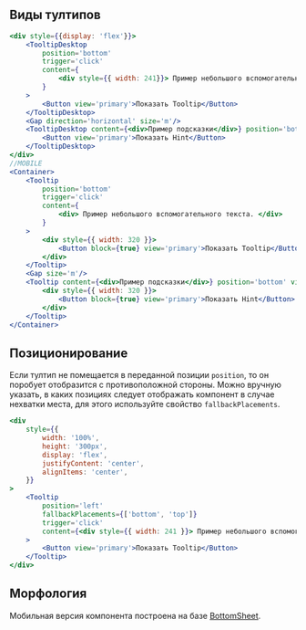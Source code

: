 ## Виды тултипов

```jsx live
<div style={{display: 'flex'}}>
    <TooltipDesktop
        position='bottom'
        trigger='click'
        content={
            <div style={{ width: 241}}> Пример небольшого вспомогательного текста. </div>
        }
    >
        <Button view='primary'>Показать Tooltip</Button>
    </TooltipDesktop>
    <Gap direction='horizontal' size='m'/>
    <TooltipDesktop content={<div>Пример подсказки</div>} position='bottom' view='hint' trigger='click'>
        <Button view='primary'>Показать Hint</Button>
    </TooltipDesktop>
</div>
//MOBILE
<Container>
    <Tooltip
        position='bottom'
        trigger='click'
        content={
            <div> Пример небольшого вспомогательного текста. </div>
        }
    >
        <div style={{ width: 320 }}>
            <Button block={true} view='primary'>Показать Tooltip</Button>
        </div>
    </Tooltip>
    <Gap size='m'/>
    <Tooltip content={<div>Пример подсказки</div>} position='bottom' view='hint' trigger='click'>
        <div style={{ width: 320 }}>
            <Button block={true} view='primary'>Показать Hint</Button>
        </div>
    </Tooltip>
</Container>
```

## Позиционирование

Если тултип не помещается в переданной позиции `position`, то он поробует отобразится с противоположной стороны.
Можно вручную указать, в каких позициях следует отображать компонент в случае нехватки места, для этого используйте свойство `fallbackPlacements`.

```jsx live
<div
    style={{
        width: '100%',
        height: '300px',
        display: 'flex',
        justifyContent: 'center',
        alignItems: 'center',
    }}
>
    <Tooltip
        position='left'
        fallbackPlacements={['bottom', 'top']}
        trigger='click'
        content={<div style={{ width: 241 }}> Пример небольшого вспомогательного текста. </div>}
    >
        <Button view='primary'>Показать Tooltip</Button>
    </Tooltip>
</div>
```

## Морфология

Мобильная версия компонента построена на базе [BottomSheet](/docs/bottomsheet--docs).
